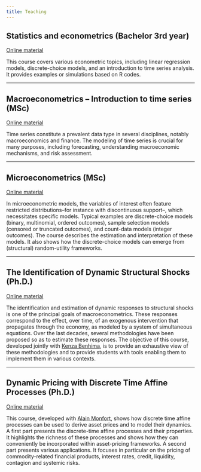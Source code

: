 ```yaml
---
title: Teaching
---
```


## Statistics and econometrics (Bachelor 3rd year)

<!-- <img src="project_1_banner.png" style="height: 100%; width: 100%; object-fit: contain" onclick="window.open('https://arxiv.org/abs/2210.07278', 'blank');"/> -->

<a href="https://jrenne.github.io/EcoStat/" target="_blank">Online material</a>

This course covers various econometric topics, including linear regression models, discrete-choice models, and an introduction to time series analysis. It provides examples or simulations based on R codes. 

----

## Macroeconometrics -- Introduction to time series (MSc)

<a href="https://jrenne.github.io/TimeSeries_Bookdown/" target="_blank">Online material</a>

Time series constitute a prevalent data type in several disciplines, notably macroeconomics and finance. The modeling of time series is crucial for many purposes, including forecasting, understanding macroeconomic mechanisms, and risk assessment. 

----

## Microeconometrics (MSc)

<a href="https://jrenne.github.io/MicroEc_bookdown/" target="_blank">Online material</a>

In microeconometric models, the variables of interest often feature restricted distributions--for instance with discontinuous support--, which necessitates specific models. Typical examples are discrete-choice models (binary, multinomial, ordered outcomes), sample selection models (censored or truncated outcomes), and count-data models (integer outcomes). The course describes the estimation and interpretation of these models. It also shows how the discrete-choice models can emerge from (structural) random-utility frameworks.

----

## The Identification of Dynamic Structural Shocks (Ph.D.)

<a href="https://jrenne.github.io/IdentifStructShocks/" target="_blank">Online material</a>

The identification and estimation of dynamic responses to structural shocks is one of the principal goals of macroeconometrics. These responses correspond to the effect, over time, of an exogenous intervention that propagates through the economy, as modeled by a system of simultaneous equations. Over the last decades, several methodologies have been proposed so as to estimate these responses. The objective of this course, developed jointly with [Kenza Benhima](https://sites.google.com/site/benhimakenza/), is to provide an exhaustive view of these methodologies and to provide students with tools enabling them to implement them in various contexts.

----

## Dynamic Pricing with Discrete Time Affine Processes (Ph.D.)

<a href="https://jrenne.github.io/TSM_bookdown/" target="_blank">Online material</a>

This course, developed with [Alain Monfort](https://faculty.crest.fr/amonfort/), shows how discrete time affine processes can be used to derive asset prices and to model their dynamics. A first part presents the discrete-time affine processes and their properties. It highlights the richness of these processes and shows how they can conveniently be incorporated within asset-pricing frameworks. A second part presents various applications. It focuses in particular on the pricing of commodity-related financial products, interest rates, credit, liquidity, contagion and systemic risks.


